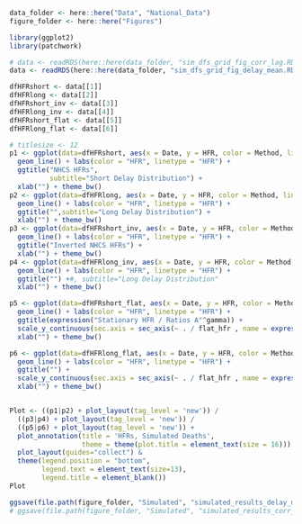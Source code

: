 ```r
data_folder <- here::here("Data", "National_Data")
figure_folder <- here::here("Figures")

library(ggplot2)
library(patchwork)

```


```r
# data <- readRDS(here::here(data_folder, "sim_dfs_grid_fig_corr_lag.RData"))
data <- readRDS(here::here(data_folder, "sim_dfs_grid_fig_delay_mean.RData"))

dfHFRshort <- data[[1]]
dfHFRlong <- data[[2]]
dfHFRshort_inv <- data[[3]]
dfHFRlong_inv <- data[[4]]
dfHFRshort_flat <- data[[5]]
dfHFRlong_flat <- data[[6]]
```



```r
# titlesize <- 12
p1 <- ggplot(data=dfHFRshort, aes(x = Date, y = HFR, color = Method, linetype=Method)) + 
  geom_line() + labs(color = "HFR", linetype = "HFR") + 
  ggtitle("NHCS HFRs",
          subtitle="Short Delay Distribution") +
  xlab("") + theme_bw()
p2 <- ggplot(data=dfHFRlong, aes(x = Date, y = HFR, color = Method, linetype=Method)) + 
  geom_line() + labs(color = "HFR", linetype = "HFR") + 
  ggtitle("",subtitle="Long Delay Distribution") +
  xlab("") + theme_bw()
p3 <- ggplot(data=dfHFRshort_inv, aes(x = Date, y = HFR, color = Method, linetype=Method)) + 
  geom_line() + labs(color = "HFR", linetype = "HFR") + 
  ggtitle("Inverted NHCS HFRs") +
  xlab("") + theme_bw()
p4 <- ggplot(data=dfHFRlong_inv, aes(x = Date, y = HFR, color = Method, linetype=Method)) + 
  geom_line() + labs(color = "HFR", linetype = "HFR") + 
  ggtitle("") +#, subtitle="Long Delay Distribution"
  xlab("") + theme_bw() 

p5 <- ggplot(data=dfHFRshort_flat, aes(x = Date, y = HFR, color = Method, linetype=Method)) + 
  geom_line() + labs(color = "HFR", linetype = "HFR") + 
  ggtitle(expression("Stationary HFR / Ratios A"^gamma)) +
  scale_y_continuous(sec.axis = sec_axis(~ . / flat_hfr , name = expression("A"^gamma))) +
  xlab("") + theme_bw()

p6 <- ggplot(data=dfHFRlong_flat, aes(x = Date, y = HFR, color = Method, linetype=Method)) + 
  geom_line() + labs(color = "HFR", linetype = "HFR") + 
  ggtitle("") +
  scale_y_continuous(sec.axis = sec_axis(~ . / flat_hfr , name = expression("A"^gamma))) +
  xlab("") + theme_bw() 


Plot <- ((p1|p2) + plot_layout(tag_level = 'new')) / 
  ((p3|p4) + plot_layout(tag_level = 'new')) / 
  ((p5|p6) + plot_layout(tag_level = 'new')) +
  plot_annotation(title = 'HFRs, Simulated Deaths',
                  theme = theme(plot.title = element_text(size = 16))) +#, tag_levels = c('A', '1')
  plot_layout(guides="collect") & 
  theme(legend.position = "bottom",
        legend.text = element_text(size=13),
        legend.title = element_blank())
Plot
```


```r
ggsave(file.path(figure_folder, "Simulated", "simulated_results_delay_mean.pdf"), plot = Plot, device = "pdf", width = 9, height = 7)
# ggsave(file.path(figure_folder, "Simulated", "simulated_results_corr_lag.pdf"), plot = Plot, device = "pdf", width = 9, height = 7)
```
